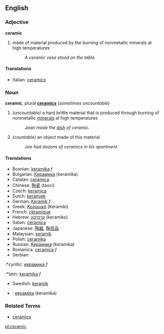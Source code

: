 ==English==
===Adjective===
'''ceramic'''

# made of material produced by the burning of nonmetallic minerals at high temperatures
#: ''A ceramic vase stood on the table.''

====Translations====
*Italian: [[ceramico]]

===Noun===
{{Wikipedia}}
'''ceramic''', plural '''[[ceramics]]''' (''sometimes uncountable'')

# ''(uncountable)'' a hard brittle material that is produced through burning of nonmetallic [[mineral]]s at high temperatures
#: ''Joan made the [[dish]] of ceramic.''
# ''(countable)'' an object made of this material
#: ''Joe had dozens of ceramics in his apartment.''

====Translations====
*Bosnian: [[keramika]] ''f''
*Bulgarian: [[Керамика]] (keramika)
*Catalan: [[ceràmica]]
*Chinese: [[陶瓷]] (táocí)
*Czech: [[keramica]]
*Dutch: [[keramiek]]
*German: [[Keramik]] ''f''
*Greek: [[Κεραμική]] (Keramiki)
*French: [[céramique]]
*Hebrew: [[קרמיקה]] (keramiko)
*Italian: [[ceramica]]
*Japanese: [[陶器]], [[陶芸品]]
*Malaysian: [[seramik]]
*Polish: [[ceramika]]
*Russian: [[Керамика]] (keramika)
*Romanica: [[ceramica]] ''f''
*Serbian:
:*cyrillic: [[керамика]] ''f''
:*latin: [[keramika]] ''f''
*Swedish: [[keramik]]
*{{uk}}: [[кераміка]] (keramika)

===Related Terms===
*[[ceramics]]

[[pl:ceramic]]
